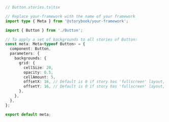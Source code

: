 ```ts
// Button.stories.ts|tsx

// Replace your-framework with the name of your framework
import type { Meta } from '@storybook/your-framework';

import { Button } from './Button';

// To apply a set of backgrounds to all stories of Button:
const meta: Meta<typeof Button> = {
  component: Button,
  parameters: {
    backgrounds: {
      grid: {
        cellSize: 20,
        opacity: 0.5,
        cellAmount: 5,
        offsetX: 16, // Default is 0 if story has 'fullscreen' layout, 16 if layout is 'padded'
        offsetY: 16, // Default is 0 if story has 'fullscreen' layout, 16 if layout is 'padded'
      },
    },
  },
};

export default meta;
```
